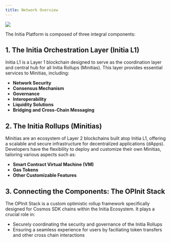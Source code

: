 ```yaml
---
title: Network Overview
---
```


<Frame type="glass" caption="Initia Architecture">
  <img src="/images/architecture.png" />
</Frame>

The Initia Platform is composed of three integral components:

## 1. The Initia Orchestration Layer (Initia L1)

Initia L1 is a Layer 1 blockchain designed to serve as the coordination layer and central hub for all Initia Rollups (Minitias). This layer provides essential services to Minitias, including:

- **Network Security**
- **Consensus Mechanism**
- **Governance**
- **Interoperability**
- **Liquidity Solutions**
- **Bridging and Cross-Chain Messaging**

## 2. The Initia Rollups (Minitias)

Minitias are an ecosystem of Layer 2 blockchains built atop Initia L1, offering a scalable and secure infrastructure for decentralized applications (dApps). Developers have the flexibility to deploy and customize their own Minitias, tailoring various aspects such as:
- **Smart Contract Virtual Machine (VM)**
- **Gas Tokens**
- **Other Customizable Features**

## 3. Connecting the Components: The OPInit Stack

The OPInit Stack is a custom optimistic rollup framework specifically designed for Cosmos SDK chains within the Initia Ecosystem. It plays a crucial role in:
- Securely coordinating the security and governance of the Initia Rollups
- Ensuring a seamless experience for users by faciliating token transfers and other cross chain interactions